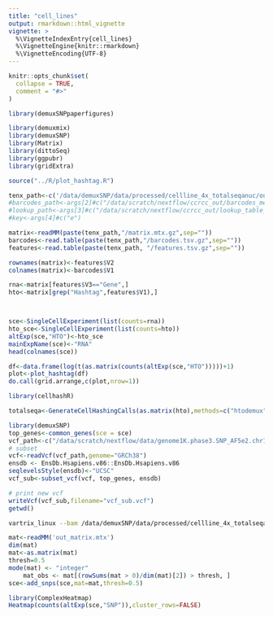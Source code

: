 ```yaml
---
title: "cell_lines"
output: rmarkdown::html_vignette
vignette: >
  %\VignetteIndexEntry{cell_lines}
  %\VignetteEngine{knitr::rmarkdown}
  %\VignetteEncoding{UTF-8}
---
```


```r
knitr::opts_chunk$set(
  collapse = TRUE,
  comment = "#>"
)
```

```r
library(demuxSNPpaperfigures)
```



````r
library(demuxmix)
library(demuxSNP)
library(Matrix)
library(dittoSeq)
library(ggpubr)
library(gridExtra)
````


````r

source("../R/plot_hashtag.R")

````


````r

tenx_path<-c('/data/demuxSNP/data/processed/cellline_4x_totalseqanuc/outs/filtered_feature_bc_matrix')
#barcodes_path<-args[2]#c("/data/scratch/nextflow/ccrcc_out/barcodes_merged_e.tsv")
#lookup_path<-args[3]#c("/data/scratch/nextflow/ccrcc_out/lookup_table_doublets_pbmc_e_25pc.tsv")
#key<-args[4]#c("e")

matrix<-readMM(paste(tenx_path,"/matrix.mtx.gz",sep=""))
barcodes<-read.table(paste(tenx_path,"/barcodes.tsv.gz",sep=""))
features<-read.table(paste(tenx_path, "/features.tsv.gz",sep=""))

rownames(matrix)<-features$V2
colnames(matrix)<-barcodes$V1

rna<-matrix[features$V3=="Gene",]
hto<-matrix[grep("Hashtag",features$V1),]



sce<-SingleCellExperiment(list(counts=rna))
hto_sce<-SingleCellExperiment(list(counts=hto))
altExp(sce,"HTO")<-hto_sce
mainExpName(sce)<-"RNA"
head(colnames(sce))

````




````r

df<-data.frame(log(t(as.matrix(counts(altExp(sce,"HTO")))))+1)
plot<-plot_hashtag(df)
do.call(grid.arrange,c(plot,nrow=1))
````


````r
library(cellhashR)

totalseqa<-GenerateCellHashingCalls(as.matrix(hto),methods=c("htodemux",'bff_raw','bff_cluster'),doTSNE=FALSE)

````




````r

library(demuxSNP)
top_genes<-common_genes(sce = sce)
vcf_path<-c("/data/scratch/nextflow/data/genome1K.phase3.SNP_AF5e2.chr1toX.hg38.chr.vcf")
# subset
vcf<-readVcf(vcf_path,genome="GRCh38")
ensdb <- EnsDb.Hsapiens.v86::EnsDb.Hsapiens.v86
seqlevelsStyle(ensdb)<-"UCSC"
vcf_sub<-subset_vcf(vcf, top_genes, ensdb)

# print new vcf
writeVcf(vcf_sub,filename="vcf_sub.vcf")
getwd()
````



````bash

vartrix_linux --bam /data/demuxSNP/data/processed/cellline_4x_totalseqanuc/outs/possorted_genome_bam.bam --cell-barcodes /data/demuxSNP/data/processed/cellline_4x_totalseqanuc/outs/filtered_feature_bc_matrix/barcodes.tsv.gz --fasta /data/scratch/nextflow/refdata-gex-GRCh38-2020-A/fasta/genome.fa --vcf vcf_sub.vcf --threads 30

````




````r

mat<-readMM('out_matrix.mtx')
dim(mat)
mat<-as.matrix(mat)
thresh=0.5
mode(mat) <- "integer"
    mat_obs <- mat[(rowSums(mat > 0)/dim(mat)[2]) > thresh, ]
sce<-add_snps(sce,mat=mat,thresh=0.5)

library(ComplexHeatmap)
Heatmap(counts(altExp(sce,"SNP")),cluster_rows=FALSE)


````
